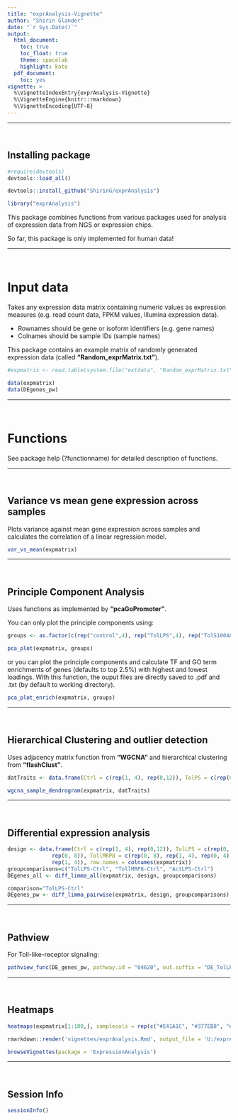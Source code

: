 ```yaml
---
title: "exprAnalysis-Vignette"
author: "Shirin Glander"
date: "`r Sys.Date()`"
output:
  html_document:
    toc: true
    toc_float: true
    theme: spacelab
    highlight: kate
  pdf_document:
    toc: yes
vignette: >
  %\VignetteIndexEntry{exprAnalysis-Vignette}
  %\VignetteEngine{knitr::rmarkdown}
  %\VignetteEncoding{UTF-8}
---
```


-----------

<br>

## Installing package

```r
#require(devtools)
devtools::load_all()
```

```r
devtools::install_github("ShirinG/exprAnalysis")

library("exprAnalysis")
```

This package combines functions from various packages used for analysis of expression data from NGS or expression chips.

So far, this package is only implemented for human data!

-----------

<br>

# Input data

Takes any expression data matrix containing numeric values as expression measures (e.g. read count data, FPKM values, Illumina expression data).

- Rownames should be gene or isoform identifiers (e.g. gene names)
- Colnames should be sample IDs (sample names)


This package contains an example matrix of randomly generated expression data (called **"Random_exprMatrix.txt"**).

```r
#expmatrix <- read.table(system.file("extdata", "Random_exprMatrix.txt", package = "exprAnalysis"), header = TRUE, sep = "\t")

data(expmatrix)
data(DEgenes_pw)
```

-----------

<br>

# Functions

See package help (?functionname) for detailed description of functions.

-----------

<br>

## Variance vs mean gene expression across samples

Plots variance against mean gene expression across samples and calculates the correlation of a linear regression model.

```r
var_vs_mean(expmatrix)
```

-----------

<br>

## Principle Component Analysis

Uses functions as implemented by **"pcaGoPromoter"**.

You can only plot the principle components using:

```r
groups <- as.factor(c(rep("control",4), rep("TolLPS",4), rep("TolS100A8",4), rep("ActLPS",4)))

pca_plot(expmatrix, groups)
```

or you can plot the principle components and calculate TF and GO term enrichments of genes (defaults to top 2.5%) with highest and lowest loadings. With this function, the ouput files are directly saved to .pdf and .txt (by default to working directory).

```r
pca_plot_enrich(expmatrix, groups)
```

-----------

<br>

## Hierarchical Clustering and outlier detection

Uses adjacency matrix function from **"WGCNA"** and hierarchical clustering from **"flashClust"**.

```r
datTraits <- data.frame(Ctrl = c(rep(1, 4), rep(0,12)), TolPS = c(rep(0, 4), rep(1, 4), rep(0, 8)), TolS100A8 = c(rep(0, 8), rep(1, 4), rep(0, 4)), ActLPS = c(rep(0, 12), rep(1, 4)), Tol = c(rep(0, 4), rep(1, 8), rep(0, 4)), row.names = colnames(expmatrix))

wgcna_sample_dendrogram(expmatrix, datTraits)
```

-----------

<br>

## Differential expression analysis

```r
design <- data.frame(Ctrl = c(rep(1, 4), rep(0,12)), TolLPS = c(rep(0, 4), rep(1, 4),
              rep(0, 8)), TollMRP8 = c(rep(0, 8), rep(1, 4), rep(0, 4)), ActLPS = c(rep(0, 12),
              rep(1, 4)), row.names = colnames(expmatrix))
groupcomparisons=c("TolLPS-Ctrl", "TollMRP8-Ctrl", "ActLPS-Ctrl")
DEgenes_all <- diff_limma_all(expmatrix, design, groupcomparisons)

comparison="TolLPS-Ctrl"
DEgenes_pw <- diff_limma_pairwise(expmatrix, design, groupcomparisons)
```

-----------

<br>

## Pathview

For Toll-like-receptor signaling:

```r
pathview_func(DE_genes_pw, pathway.id = "04620", out.suffix = "DE_TolLPS")
```

-----------

<br>

## Heatmaps

```r
heatmaps(expmatrix[1:100,], samplecols = rep(c("#E41A1C", "#377EB8", "#4DAF4A", "#984EA3"), each=4))
```


```r
rmarkdown::render('vignettes/exprAnalysis.Rmd', output_file = 'U:/exprAnalysis_test/exprAnalysisVignette.html')

browseVignettes(package = 'ExpressionAnalysis')
```

-----------

<br>

## Session Info

```r
sessionInfo()
```